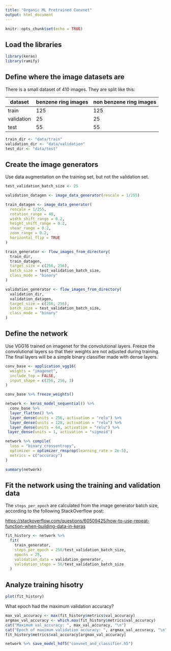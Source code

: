 ```yaml
---
title: "Organic ML Pretrained Convnet"
output: html_document
---
```


```r
knitr::opts_chunk$set(echo = TRUE)
```

## Load the libraries

```r
library(keras)
library(ramify)
```

## Define where the image datasets are

There is a small dataset of 410 images. They are split like this:

|dataset|benzene ring images|non benzene ring images
|---|---|---|
|train|125|125|
|validation|25|25|
|test|55|55|

```r
train_dir <- "data/train"
validation_dir <- "data/validation"
test_dir <- "data/test"
```

## Create the image generators

Use data augmentation on the training set, but not the validation set.

```r
test_validation_batch_size <- 25

validation_datagen <- image_data_generator(rescale = 1/255)

train_datagen <- image_data_generator(
  rescale = 1/255,
  rotation_range = 40,
  width_shift_range = 0.2,
  height_shift_range = 0.2,
  shear_range = 0.2,
  zoom_range = 0.2,
  horizontal_flip = TRUE
)

train_generator <- flow_images_from_directory(
  train_dir,
  train_datagen,
  target_size = c(256, 256),
  batch_size = test_validation_batch_size,
  class_mode = "binary"
)

validation_generator <- flow_images_from_directory(
  validation_dir,
  validation_datagen,
  target_size = c(256, 256),
  batch_size = test_validation_batch_size,
  class_mode = "binary"
)
```

## Define the network

Use VGG16 trained on imagenet for the convolutional layers. Freeze the convolutional layers so that their weights are not adjusted during training. The final layers will be a simple binary classifier made with dense layers.

```r
conv_base <- application_vgg16(
  weights = "imagenet",
  include_top = FALSE,
  input_shape = c(256, 256, 3)
)

conv_base %>% freeze_weights()

network <- keras_model_sequential() %>%
  conv_base %>%
  layer_flatten() %>%
  layer_dense(units = 256, activation = "relu") %>%
  layer_dense(units = 128, activation = "relu") %>%
  layer_dense(units = 64, activation = "relu") %>%
 layer_dense(units = 1, activation = "sigmoid")

network %>% compile(
  loss = "binary_crossentropy",
  optimizer = optimizer_rmsprop(learning_rate = 2e-5),
  metrics = c("accuracy")
)

summary(network)
```

## Fit the network using the training and validation data

The `steps_per_epoch` are calculated from the image generator batch size, according to the following StackOverflow post:

[https://stackoverflow.com/questions/60509425/how-to-use-repeat-function-when-building-data-in-keras](https://stackoverflow.com/questions/60509425/how-to-use-repeat-function-when-building-data-in-keras)


```r
fit_history <- network %>%
  fit(
    train_generator,
    steps_per_epoch = 250/test_validation_batch_size,
    epochs = 25,
    validation_data = validation_generator,
    validation_steps = 50/test_validation_batch_size
  )
```

## Analyze training hisotry

```r
plot(fit_history)
```

What epoch had the maximum validation accuracy?

```r
max_val_accuracy <- max(fit_history$metrics$val_accuracy)
argmax_val_accuracy <- which.max(fit_history$metrics$val_accuracy)
cat("Maximum val_accuracy: ", max_val_accuracy, "\n")
cat("Epoch of maximum validation accuracy: ", argmax_val_accuracy, "\n")
fit_history$metrics$val_accuracy[argmax_val_accuracy]
```

```r
network %>% save_model_hdf5("convnet_and_classifier.h5")
```
